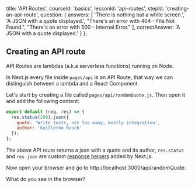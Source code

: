 
  title: 'API Routes',
  courseId: 'basics',
  lessonId: 'api-routes',
  stepId: 'creating-an-api-route',
  question: {
    answers: [
      'There is nothing but a white screen.',
      'A JSON with a quote displayed.',
      "There's an error with 404 - File Not Found.",
      "There's an error with 500 - Internal Error."
    ],
    correctAnswer: 'A JSON with a quote displayed.'
  }
};

## Creating an API route

API Routes are lambdas (a.k.a serverless functions) running on Node.

In Next.js every file inside `pages/api` is an API Route, that way we can distinguish between a lambda and a React Component.

Let's start by creating a file called `pages/api/randomQuote.js`. Then open it and add the following content:

```js
export default (req, res) => {
  res.status(200).json({
    quote: 'Write tests, not too many, mostly integration',
    author: 'Guillermo Rauch'
  });
};
```

The above API route returns a json with a quote and its author, `res.status` and `res.json` are custom [response helpers](https://github.com/zeit/next.js#helper-functions) added by Next.js.

Now open your browser and go to http://localhost:3000/api/randomQuote.

What do you see in the browser?

